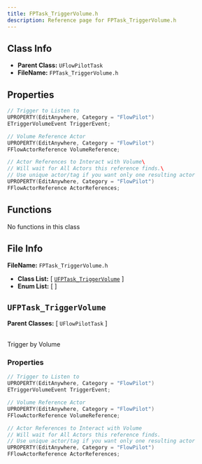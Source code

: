 ```yaml
---
title: FPTask_TriggerVolume.h
description: Reference page for FPTask_TriggerVolume.h
---
```


## Class Info
- __Parent Class:__ `UFlowPilotTask`
- __FileName:__ `FPTask_TriggerVolume.h`

## Properties

```cpp
// Trigger to Listen to
UPROPERTY(EditAnywhere, Category = "FlowPilot")
ETriggerVolumeEvent TriggerEvent;

// Volume Reference Actor
UPROPERTY(EditAnywhere, Category = "FlowPilot")
FFlowActorReference VolumeReference;

// Actor References to Interact with Volume\
// Will wait for All Actors this reference finds.\
// Use unique actor/tag if you want only one resulting actor
UPROPERTY(EditAnywhere, Category = "FlowPilot")
FFlowActorReference ActorReferences;

```

## Functions

No functions in this class

## File Info

__FileName:__ `FPTask_TriggerVolume.h`
- __Class List:__ 
[ [`UFPTask_TriggerVolume`](#UFPTask_TriggerVolume) ]
- __Enum List:__ 
[  ]


## `UFPTask_TriggerVolume` 


__Parent Classes:__
[ `UFlowPilotTask` ]

 \
Trigger by Volume 

### Properties

```cpp
// Trigger to Listen to 
UPROPERTY(EditAnywhere, Category = "FlowPilot")
ETriggerVolumeEvent TriggerEvent;

// Volume Reference Actor 
UPROPERTY(EditAnywhere, Category = "FlowPilot")
FFlowActorReference VolumeReference;

// Actor References to Interact with Volume 
// Will wait for All Actors this reference finds. 
// Use unique actor/tag if you want only one resulting actor 
UPROPERTY(EditAnywhere, Category = "FlowPilot")
FFlowActorReference ActorReferences;

```
